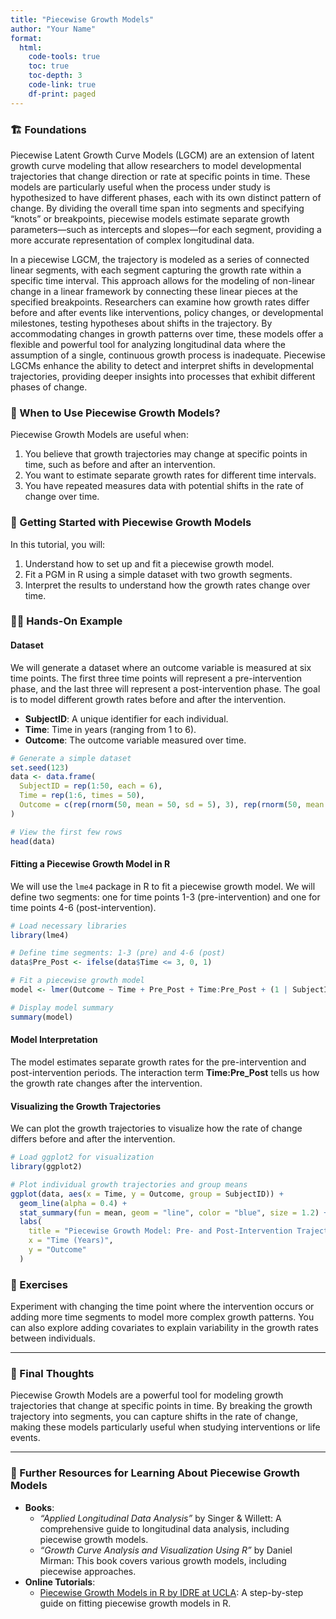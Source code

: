 ```yaml
---
title: "Piecewise Growth Models"
author: "Your Name"
format: 
  html:
    code-tools: true
    toc: true
    toc-depth: 3
    code-link: true
    df-print: paged
---
```


### 🏗️ Foundations

Piecewise Latent Growth Curve Models (LGCM) are an extension of latent growth curve modeling that allow researchers to model developmental trajectories that change direction or rate at specific points in time. These models are particularly useful when the process under study is hypothesized to have different phases, each with its own distinct pattern of change. By dividing the overall time span into segments and specifying “knots” or breakpoints, piecewise models estimate separate growth parameters—such as intercepts and slopes—for each segment, providing a more accurate representation of complex longitudinal data.

In a piecewise LGCM, the trajectory is modeled as a series of connected linear segments, with each segment capturing the growth rate within a specific time interval. This approach allows for the modeling of non-linear change in a linear framework by connecting these linear pieces at the specified breakpoints. Researchers can examine how growth rates differ before and after events like interventions, policy changes, or developmental milestones, testing hypotheses about shifts in the trajectory. By accommodating changes in growth patterns over time, these models offer a flexible and powerful tool for analyzing longitudinal data where the assumption of a single, continuous growth process is inadequate. Piecewise LGCMs enhance the ability to detect and interpret shifts in developmental trajectories, providing deeper insights into processes that exhibit different phases of change.

<div class="when-to-use-section">

### 🤔 When to Use Piecewise Growth Models?

Piecewise Growth Models are useful when:

1. You believe that growth trajectories may change at specific points in time, such as before and after an intervention.
2. You want to estimate separate growth rates for different time intervals.
3. You have repeated measures data with potential shifts in the rate of change over time.

</div>

<div class="getting-started-section">

### 🚀 Getting Started with Piecewise Growth Models

In this tutorial, you will:

1. Understand how to set up and fit a piecewise growth model.
2. Fit a PGM in R using a simple dataset with two growth segments.
3. Interpret the results to understand how the growth rates change over time.

</div>

<div class="hands-on-section">

### 👩‍💻 Hands-On Example

#### Dataset

We will generate a dataset where an outcome variable is measured at six time points. The first three time points will represent a pre-intervention phase, and the last three will represent a post-intervention phase. The goal is to model different growth rates before and after the intervention.

- **SubjectID**: A unique identifier for each individual.
- **Time**: Time in years (ranging from 1 to 6).
- **Outcome**: The outcome variable measured over time.

```r
# Generate a simple dataset
set.seed(123)
data <- data.frame(
  SubjectID = rep(1:50, each = 6),
  Time = rep(1:6, times = 50),
  Outcome = c(rep(rnorm(50, mean = 50, sd = 5), 3), rep(rnorm(50, mean = 60, sd = 5), 3))
)

# View the first few rows
head(data)
```

#### Fitting a Piecewise Growth Model in R

We will use the `lme4` package in R to fit a piecewise growth model. We will define two segments: one for time points 1-3 (pre-intervention) and one for time points 4-6 (post-intervention).

```r
# Load necessary libraries
library(lme4)

# Define time segments: 1-3 (pre) and 4-6 (post)
data$Pre_Post <- ifelse(data$Time <= 3, 0, 1)

# Fit a piecewise growth model
model <- lmer(Outcome ~ Time + Pre_Post + Time:Pre_Post + (1 | SubjectID), data = data)

# Display model summary
summary(model)
```

#### Model Interpretation

The model estimates separate growth rates for the pre-intervention and post-intervention periods. The interaction term **Time:Pre_Post** tells us how the growth rate changes after the intervention.

#### Visualizing the Growth Trajectories

We can plot the growth trajectories to visualize how the rate of change differs before and after the intervention.

```r
# Load ggplot2 for visualization
library(ggplot2)

# Plot individual growth trajectories and group means
ggplot(data, aes(x = Time, y = Outcome, group = SubjectID)) +
  geom_line(alpha = 0.4) +
  stat_summary(fun = mean, geom = "line", color = "blue", size = 1.2) +
  labs(
    title = "Piecewise Growth Model: Pre- and Post-Intervention Trajectories",
    x = "Time (Years)",
    y = "Outcome"
  )
```

</div>

### 🛝 Exercises

Experiment with changing the time point where the intervention occurs or adding more time segments to model more complex growth patterns. You can also explore adding covariates to explain variability in the growth rates between individuals.

---

### 💭 Final Thoughts

Piecewise Growth Models are a powerful tool for modeling growth trajectories that change at specific points in time. By breaking the growth trajectory into segments, you can capture shifts in the rate of change, making these models particularly useful when studying interventions or life events.

---

### 🔗 Further Resources for Learning About Piecewise Growth Models

- **Books**:
   - *"Applied Longitudinal Data Analysis"* by Singer & Willett: A comprehensive guide to longitudinal data analysis, including piecewise growth models.
   - *"Growth Curve Analysis and Visualization Using R"* by Daniel Mirman: This book covers various growth models, including piecewise approaches.

- **Online Tutorials**:
   - [Piecewise Growth Models in R by IDRE at UCLA](https://stats.oarc.ucla.edu/r/seminars/piecewise-growth-models/): A step-by-step guide on fitting piecewise growth models in R.

</div>
